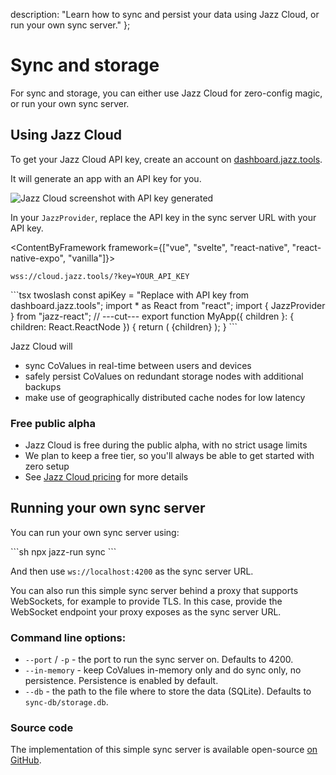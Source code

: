 
  description: "Learn how to sync and persist your data using Jazz Cloud, or run your own sync server."
};

# Sync and storage

For sync and storage, you can either use Jazz Cloud for zero-config magic, or run your own sync server.

## Using Jazz Cloud

To get your Jazz Cloud API key, create an account on [dashboard.jazz.tools](https://dashboard.jazz.tools).

It will generate an app with an API key for you.

![Jazz Cloud screenshot with API key generated](/jazz-cloud-api-key.png)

In your `JazzProvider`, replace the API key in the sync server URL with your API key.

<ContentByFramework framework={["vue", "svelte", "react-native", "react-native-expo", "vanilla"]}>
<CodeGroup>
```
wss://cloud.jazz.tools/?key=YOUR_API_KEY
```
</CodeGroup>
</ContentByFramework>

<ContentByFramework framework="react">
<CodeGroup>
```tsx twoslash
const apiKey = "Replace with API key from dashboard.jazz.tools";
import * as React from "react";
import { JazzProvider } from "jazz-react";
// ---cut---
export function MyApp({ children }: { children: React.ReactNode }) {
  return (
    <JazzProvider
      sync={{
        peer: `wss://cloud.jazz.tools/?key=${apiKey}`,
        // ...
      }}
    >
      {children}
    </JazzProvider>
  );
}
```
</CodeGroup>
</ContentByFramework>

Jazz Cloud will
- sync CoValues in real-time between users and devices
- safely persist CoValues on redundant storage nodes with additional backups
- make use of geographically distributed cache nodes for low latency

### Free public alpha

- Jazz Cloud is free during the public alpha, with no strict usage limits
- We plan to keep a free tier, so you'll always be able to get started with zero setup
- See [Jazz Cloud pricing](/cloud#pricing) for more details

## Running your own sync server

You can run your own sync server using:

<CodeGroup>
```sh
npx jazz-run sync
```
</CodeGroup>

And then use `ws://localhost:4200` as the sync server URL.

You can also run this simple sync server behind a proxy that supports WebSockets, for example to provide TLS.
In this case, provide the WebSocket endpoint your proxy exposes as the sync server URL.

### Command line options:

- `--port` / `-p` - the port to run the sync server on. Defaults to 4200.
- `--in-memory` - keep CoValues in-memory only and do sync only, no persistence. Persistence is enabled by default.
- `--db` - the path to the file where to store the data (SQLite). Defaults to `sync-db/storage.db`.

### Source code

The implementation of this simple sync server is available open-source [on GitHub](https://github.com/garden-co/jazz/blob/main/packages/jazz-run/src/startSyncServer.ts).
